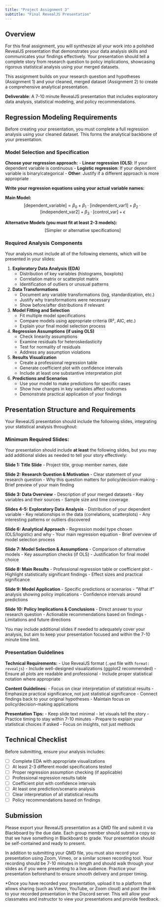 ```yaml
---
title: "Project Assignment 3"
subtitle: "Final RevealJS Presentation"
---
```


## Overview

For this final assignment, you will synthesize all your work into a polished RevealJS presentation that demonstrates your data analysis skills and communicates your findings effectively. Your presentation should tell a complete story from research question to policy implications, showcasing rigorous statistical analysis using your merged datasets.

This assignment builds on your research question and hypotheses (Assignment 1) and your cleaned, merged dataset (Assignment 2) to create a comprehensive analytical presentation.

**Deliverable**: A 7-10 minute RevealJS presentation that includes exploratory data analysis, statistical modeling, and policy recommendations.

## Regression Modeling Requirements

Before creating your presentation, you must complete a full regression analysis using your cleaned dataset. This forms the analytical backbone of your presentation.

### Model Selection and Specification

**Choose your regression approach:**
- **Linear regression (OLS)**: If your dependent variable is continuous
- **Logistic regression**: If your dependent variable is binary/categorical
- **Other**: Justify if a different approach is more appropriate

**Write your regression equations using your actual variable names:**

**Main Model:**
$$
\text{[dependent\_variable]} = \beta_0 + \beta_1 \cdot \text{[independent\_var1]} + \beta_2 \cdot \text{[independent\_var2]} + \beta_3 \cdot \text{[control\_var]} + \epsilon
$$

**Alternative Models (you must fit at least 2-3 models):**
$$
\text{[Simpler or alternative specifications]}
$$

### Required Analysis Components

Your analysis must include all of the following elements, which will be presented in your slides:

1. **Exploratory Data Analysis (EDA)**
   - Distribution of key variables (histograms, boxplots)
   - Correlation matrix or scatterplot matrix
   - Identification of outliers or unusual patterns

2. **Data Transformations**
   - Document any variable transformations (log, standardization, etc.)
   - Justify why transformations were necessary
   - Show before/after distributions if relevant

3. **Model Fitting and Selection**
   - Fit multiple model specifications
   - Compare models using appropriate criteria (R², AIC, etc.)
   - Explain your final model selection process

4. **Regression Assumptions (if using OLS)**
   - Check linearity assumptions
   - Examine residuals for heteroskedasticity
   - Test for normality of residuals
   - Address any assumption violations

5. **Results Visualization**
   - Create a professional regression table
   - Generate coefficient plot with confidence intervals
   - Include at least one substantive interpretation plot

6. **Predictions and Scenarios**
   - Use your model to make predictions for specific cases
   - Show how changes in key variables affect outcomes
   - Demonstrate practical application of your findings

## Presentation Structure and Requirements

Your RevealJS presentation should include the following slides, integrating your statistical analysis throughout:

### Minimum Required Slides:

Your presentation should include **at least** the following slides, but you may add additional slides as needed to tell your story effectively:

**Slide 1: Title Slide**
- Project title, group member names, date

**Slide 2: Research Question & Motivation**
- Clear statement of your research question
- Why this question matters for policy/decision-making
- Brief preview of your main finding

**Slide 3: Data Overview**
- Description of your merged datasets
- Key variables and their sources
- Sample size and time coverage

**Slides 4-5: Exploratory Data Analysis**
- Distribution of your dependent variable
- Key relationships in the data (correlations, scatterplots)
- Any interesting patterns or outliers discovered

**Slide 6: Analytical Approach**
- Regression model type chosen (OLS/logistic) and why
- Your main regression equation
- Brief overview of model selection process

**Slide 7: Model Selection & Assumptions**
- Comparison of alternative models
- Key assumption checks (if OLS)
- Justification for final model choice

**Slide 8: Main Results**
- Professional regression table or coefficient plot
- Highlight statistically significant findings
- Effect sizes and practical significance

**Slide 9: Model Application**
- Specific predictions or scenarios
- "What if" analysis showing policy implications
- Confidence intervals around predictions

**Slide 10: Policy Implications & Conclusions**
- Direct answer to your research question
- Actionable recommendations based on findings
- Limitations and future directions

You may include additional slides if needed to adequately cover your analysis, but aim to keep your presentation focused and within the 7-10 minute time limit.

### Presentation Guidelines

**Technical Requirements:**
- Use RevealJS format (`.qmd` file with `format: revealjs`)
- Include well-designed visualizations (ggplot2 recommended)
- Ensure all plots are readable and professional
- Include proper statistical notation where appropriate

**Content Guidelines:**
- Focus on clear interpretation of statistical results
- Emphasize practical significance, not just statistical significance
- Connect findings back to your original hypotheses
- Maintain focus on policy/decision-making applications

**Presentation Tips:**
- Keep slide text minimal - let visuals tell the story
- Practice timing to stay within 7-10 minutes
- Prepare to explain your statistical choices if asked
- Focus on insights, not just methods

## Technical Checklist

Before submitting, ensure your analysis includes:

- [ ] Complete EDA with appropriate visualizations
- [ ] At least 2-3 different model specifications tested
- [ ] Proper regression assumption checking (if applicable)
- [ ] Professional regression results table
- [ ] Coefficient plot with confidence intervals
- [ ] At least one prediction/scenario analysis
- [ ] Clear interpretation of all statistical results
- [ ] Policy recommendations based on findings

## Submission

Please export your RevealJS presentation as a QMD file and submit it via Blackboard by the due date. Each group member should submit a copy so that we have something in Blackboard to grade. Your presentation should be self-contained and ready to present.

In addition to submitting your QMD file, you must also record your presentation using Zoom, Vimeo, or a similar screen recording tool. Your recording should be 7-10 minutes in length and should walk through your slides as if you were presenting to a live audience. Practice your presentation beforehand to ensure smooth delivery and proper timing.

*Once you have recorded your presentation, upload it to a platform that allows sharing (such as Vimeo, YouTube, or Zoom cloud) and post the link to your recorded presentation in the Discord server. This will allow your classmates and instructor to view your presentations and provide feedback.